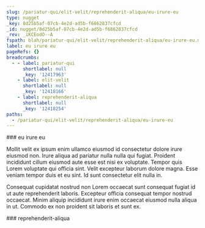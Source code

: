 ```yaml
---
slug: /pariatur-qui/elit-velit/reprehenderit-aliqua/eu-irure-eu
type: nugget
_key: 8d25b5af-07cb-4e2d-ad5b-f6862837cfcd
_id: nugget/8d25b5af-07cb-4e2d-ad5b-f6862837cfcd
_rev: _iKCEodO--A
fspath: blah/pariatur-qui/elit-velit/reprehenderit-aliqua/eu-irure-eu.md
label: eu irure eu
pageRefs: {}
breadcrumbs:
  - - label: pariatur-qui
      shortlabel: null
      _key: '12417963'
    - label: elit-velit
      shortlabel: null
      _key: '12418166'
    - label: reprehenderit-aliqua
      shortlabel: null
      _key: '12418254'
paths:
  - /pariatur-qui/elit-velit/reprehenderit-aliqua/eu-irure-eu
---
```


<NuggetArea>
<Nugget slug="/pariatur-qui/elit-velit/reprehenderit-aliqua/eu-irure-eu" type="nugget" _key="8d25b5af-07cb-4e2d-ad5b-f6862837cfcd" _id="nugget/8d25b5af-07cb-4e2d-ad5b-f6862837cfcd" _rev="_iKCEodO--A" fspath="blah/pariatur-qui/elit-velit/reprehenderit-aliqua/eu-irure-eu.md" label="eu irure eu" paths="/pariatur-qui/elit-velit/reprehenderit-aliqua/eu-irure-eu">
<NuggetBody>
### eu irure eu

Mollit velit ex ipsum enim ullamco eiusmod id consectetur dolore irure eiusmod non. Irure aliqua ad pariatur nulla nulla qui fugiat. Proident incididunt cillum eiusmod aute esse est nisi ex voluptate. Tempor quis Lorem voluptate qui officia sint. Velit excepteur laborum dolore magna. Esse veniam tempor duis et eu sint. Id sunt consectetur elit nulla in.

Consequat cupidatat nostrud non Lorem occaecat sunt consequat fugiat id ut aute reprehenderit laboris. Excepteur officia consequat tempor nostrud occaecat. Minim aliquip incididunt irure enim occaecat eiusmod nulla aliqua in ut. Commodo ex non proident sit laboris et sunt ex.

</NuggetBody>
<Breadcrumbs>
<Crumbs>
<Crumb _key="12417963" label="pariatur-qui" /><Crumb _key="12418166" label="elit-velit" /><Crumb _key="12418254" label="reprehenderit-aliqua" />
</Crumbs>
</Breadcrumbs>
</Nugget>

<NuggetsInbound>
</NuggetsInbound>
<NuggetsOutbound>
</NuggetsOutbound>
</NuggetArea>
<PassagesInbound>
<Passage direction="inbound" type="passage" _key="12418254" _id="passage/12418254" _rev="_iKCEodO---" label="reprehenderit-aliqua" passage="reprehenderit-aliqua" fspath="blah/pariatur-qui/elit-velit/reprehenderit-aliqua" paths="/pariatur-qui/elit-velit/reprehenderit-aliqua" slug="/pariatur-qui/elit-velit/reprehenderit-aliqua">
<NuggetBody>
### reprehenderit-aliqua

</NuggetBody>
<Breadcrumbs>
<Crumbs>
<Crumb _key="12417963" label="pariatur-qui" /><Crumb _key="12418166" label="elit-velit" />
</Crumbs>
</Breadcrumbs>
</Passage>

</PassagesInbound>
<PassagesOutbound>
</PassagesOutbound>